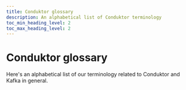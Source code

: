 ```yaml
---
title: Conduktor glossary
description: An alphabetical list of Conduktor terminology
toc_min_heading_level: 2
toc_max_heading_level: 2
---
```


# Conduktor glossary


Here's an alphabetical list of our terminology related to Conduktor and Kafka in general.

<GlossaryPage />
